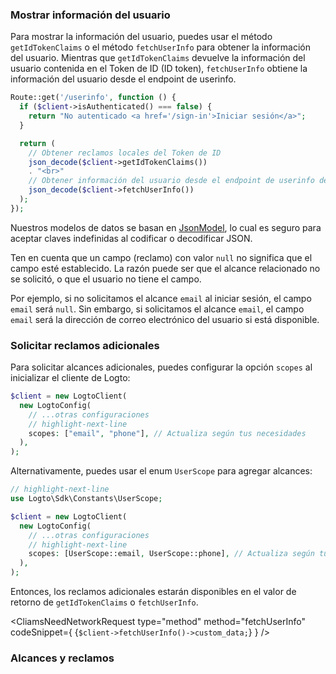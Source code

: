 

### Mostrar información del usuario

Para mostrar la información del usuario, puedes usar el método `getIdTokenClaims` o el método `fetchUserInfo` para obtener la información del usuario. Mientras que `getIdTokenClaims` devuelve la información del usuario contenida en el Token de ID (ID token), `fetchUserInfo` obtiene la información del usuario desde el endpoint de userinfo.

```php title="index.php"
Route::get('/userinfo', function () {
  if ($client->isAuthenticated() === false) {
    return "No autenticado <a href='/sign-in'>Iniciar sesión</a>";
  }

  return (
    // Obtener reclamos locales del Token de ID
    json_decode($client->getIdTokenClaims())
    . "<br>"
    // Obtener información del usuario desde el endpoint de userinfo de Logto
    json_decode($client->fetchUserInfo())
  );
});
```

Nuestros modelos de datos se basan en [JsonModel](https://github.com/logto-io/php/blob/master/docs/api/classes/Logto/Sdk/Models/JsonModel.md), lo cual es seguro para aceptar claves indefinidas al codificar o decodificar JSON.

Ten en cuenta que un campo (reclamo) con valor `null` no significa que el campo esté establecido. La razón puede ser que el alcance relacionado no se solicitó, o que el usuario no tiene el campo.

Por ejemplo, si no solicitamos el alcance `email` al iniciar sesión, el campo `email` será `null`. Sin embargo, si solicitamos el alcance `email`, el campo `email` será la dirección de correo electrónico del usuario si está disponible.

### Solicitar reclamos adicionales

<FindUserInfoMissing method="getIdTokenClaims" />

<ScopesAndClaimsIntroduction />

Para solicitar alcances adicionales, puedes configurar la opción `scopes` al inicializar el cliente de Logto:

```php title="index.php"
$client = new LogtoClient(
  new LogtoConfig(
    // ...otras configuraciones
    // highlight-next-line
    scopes: ["email", "phone"], // Actualiza según tus necesidades
  ),
);
```

Alternativamente, puedes usar el enum `UserScope` para agregar alcances:

```php title="index.php"
// highlight-next-line
use Logto\Sdk\Constants\UserScope;

$client = new LogtoClient(
  new LogtoConfig(
    // ...otras configuraciones
    // highlight-next-line
    scopes: [UserScope::email, UserScope::phone], // Actualiza según tus necesidades
  ),
);
```

Entonces, los reclamos adicionales estarán disponibles en el valor de retorno de `getIdTokenClaims` o `fetchUserInfo`.

<CliamsNeedNetworkRequest
  type="method"
  method="fetchUserInfo"
  codeSnippet={
    <CodeBlock
      language="php"
      title="index.php"
    >{`$client->fetchUserInfo()->custom_data;`}</CodeBlock>
  }
/>

### Alcances y reclamos

<ScopesAndClaims />
